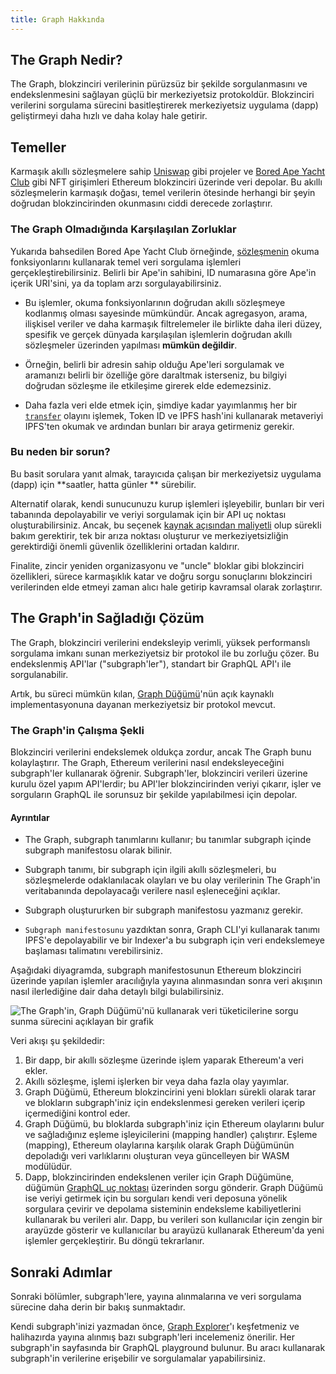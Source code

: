 ```yaml
---
title: Graph Hakkında
---
```


## The Graph Nedir?

The Graph, blokzinciri verilerinin pürüzsüz bir şekilde sorgulanmasını ve endekslenmesini sağlayan güçlü bir merkeziyetsiz protokoldür. Blokzinciri verilerini sorgulama sürecini basitleştirerek merkeziyetsiz uygulama (dapp) geliştirmeyi daha hızlı ve daha kolay hale getirir.

## Temeller

Karmaşık akıllı sözleşmelere sahip [Uniswap](https://uniswap.org/) gibi projeler ve [Bored Ape Yacht Club](https://boredapeyachtclub.com/) gibi NFT girişimleri Ethereum blokzinciri üzerinde veri depolar. Bu akıllı sözleşmelerin karmaşık doğası, temel verilerin ötesinde herhangi bir şeyin doğrudan blokzincirinden okunmasını ciddi derecede zorlaştırır.

### The Graph Olmadığında Karşılaşılan Zorluklar

Yukarıda bahsedilen Bored Ape Yacht Club örneğinde, [sözleşmenin](https://etherscan.io/address/0xbc4ca0eda7647a8ab7c2061c2e118a18a936f13d#code) okuma fonksiyonlarını kullanarak temel veri sorgulama işlemleri gerçekleştirebilirsiniz. Belirli bir Ape'in sahibini, ID numarasına göre Ape'in içerik URI'sini, ya da toplam arzı sorgulayabilirsiniz.

- Bu işlemler, okuma fonksiyonlarının doğrudan akıllı sözleşmeye kodlanmış olması sayesinde mümkündür. Ancak agregasyon, arama, ilişkisel veriler ve daha karmaşık filtrelemeler ile birlikte daha ileri düzey, spesifik ve gerçek dünyada karşılaşılan işlemlerin doğrudan akıllı sözleşmeler üzerinden yapılması **mümkün değildir**.

- Örneğin, belirli bir adresin sahip olduğu Ape'leri sorgulamak ve aramanızı belirli bir özelliğe göre daraltmak isterseniz, bu bilgiyi doğrudan sözleşme ile etkileşime girerek elde edemezsiniz.

- Daha fazla veri elde etmek için, şimdiye kadar yayımlanmış her bir [`transfer`](https://etherscan.io/address/0xbc4ca0eda7647a8ab7c2061c2e118a18a936f13d#code#L1746) olayını işlemek, Token ID ve IPFS hash'ini kullanarak metaveriyi IPFS'ten okumak ve ardından bunları bir araya getirmeniz gerekir.

### Bu neden bir sorun?

Bu basit sorulara yanıt almak, tarayıcıda çalışan bir merkeziyetsiz uygulama (dapp) için **saatler, hatta günler ** sürebilir.

Alternatif olarak, kendi sunucunuzu kurup işlemleri işleyebilir, bunları bir veri tabanında depolayabilir ve veriyi sorgulamak için bir API uç noktası oluşturabilirsiniz. Ancak, bu seçenek [kaynak açısından maliyetli](/resources/benefits/) olup sürekli bakım gerektirir, tek bir arıza noktası oluşturur ve merkeziyetsizliğin gerektirdiği önemli güvenlik özelliklerini ortadan kaldırır.

Finalite, zincir yeniden organizasyonu ve "uncle" bloklar gibi blokzinciri özellikleri, sürece karmaşıklık katar ve doğru sorgu sonuçlarını blokzinciri verilerinden elde etmeyi zaman alıcı hale getirip kavramsal olarak zorlaştırır.

## The Graph'in Sağladığı Çözüm

The Graph, blokzinciri verilerini endeksleyip verimli, yüksek performanslı sorgulama imkanı sunan merkeziyetsiz bir protokol ile bu zorluğu çözer. Bu endekslenmiş API'lar ("subgraph'ler"), standart bir GraphQL API'ı ile sorgulanabilir.

Artık, bu süreci mümkün kılan, [Graph Düğümü](https://github.com/graphprotocol/graph-node)'nün açık kaynaklı implementasyonuna dayanan merkeziyetsiz bir protokol mevcut.

### The Graph'in Çalışma Şekli

Blokzinciri verilerini endekslemek oldukça zordur, ancak The Graph bunu kolaylaştırır. The Graph, Ethereum verilerini nasıl endeksleyeceğini subgraph'ler kullanarak öğrenir. Subgraph'ler, blokzinciri verileri üzerine kurulu özel yapım API'lerdir; bu API'ler blokzincirinden veriyi çıkarır, işler ve sorguların GraphQL ile sorunsuz bir şekilde yapılabilmesi için depolar.

#### Ayrıntılar

- The Graph, subgraph tanımlarını kullanır; bu tanımlar subgraph içinde subgraph manifestosu olarak bilinir.

- Subgraph tanımı, bir subgraph için ilgili akıllı sözleşmeleri, bu sözleşmelerde odaklanılacak olayları ve bu olay verilerinin The Graph'in veritabanında depolayacağı verilere nasıl eşleneceğini açıklar.

- Subgraph oluştururken bir subgraph manifestosu yazmanız gerekir.

- `Subgraph manifestosunu` yazdıktan sonra, Graph CLI'yi kullanarak tanımı IPFS'e depolayabilir ve bir Indexer'a bu subgraph için veri endekslemeye başlaması talimatını verebilirsiniz.

Aşağıdaki diyagramda, subgraph manifestosunun Ethereum blokzinciri üzerinde yapılan işlemler aracılığıyla yayına alınmasından sonra veri akışının nasıl ilerlediğine dair daha detaylı bilgi bulabilirsiniz.

![The Graph'in, Graph Düğümü'nü kullanarak veri tüketicilerine sorgu sunma sürecini açıklayan bir grafik](/img/graph-dataflow.png)

Veri akışı şu şekildedir:

1.  Bir dapp, bir akıllı sözleşme üzerinde işlem yaparak Ethereum'a veri ekler.
2.  Akıllı sözleşme, işlemi işlerken bir veya daha fazla olay yayımlar.
3.  Graph Düğümü, Ethereum blokzincirini yeni blokları sürekli olarak tarar ve blokların subgraph'iniz için endekslenmesi gereken verileri içerip içermediğini kontrol eder.
4.  Graph Düğümü, bu bloklarda subgraph'iniz için Ethereum olaylarını bulur ve sağladığınız eşleme işleyicilerini (mapping handler) çalıştırır. Eşleme (mapping), Ethereum olaylarına karşılık olarak Graph Düğümünün depoladığı veri varlıklarını oluşturan veya güncelleyen bir WASM modülüdür.
5.  Dapp, blokzincirinden endekslenen veriler için Graph Düğümüne, düğümün [GraphQL uç noktası](https://graphql.org/learn/) üzerinden sorgu gönderir. Graph Düğümü ise veriyi getirmek için bu sorguları kendi veri deposuna yönelik sorgulara çevirir ve depolama sisteminin endeksleme kabiliyetlerini kullanarak bu verileri alır. Dapp, bu verileri son kullanıcılar için zengin bir arayüzde gösterir ve kullanıcılar bu arayüzü kullanarak Ethereum'da yeni işlemler gerçekleştirir. Bu döngü tekrarlanır.

## Sonraki Adımlar

Sonraki bölümler, subgraph'lere, yayına alınmalarına ve veri sorgulama sürecine daha derin bir bakış sunmaktadır.

Kendi subgraph'inizi yazmadan önce, [Graph Explorer](https://thegraph.com/explorer)'ı keşfetmeniz ve halihazırda yayına alınmış bazı subgraph'leri incelemeniz önerilir. Her subgraph'in sayfasında bir GraphQL playground bulunur. Bu aracı kullanarak subgraph'in verilerine erişebilir ve sorgulamalar yapabilirsiniz.
